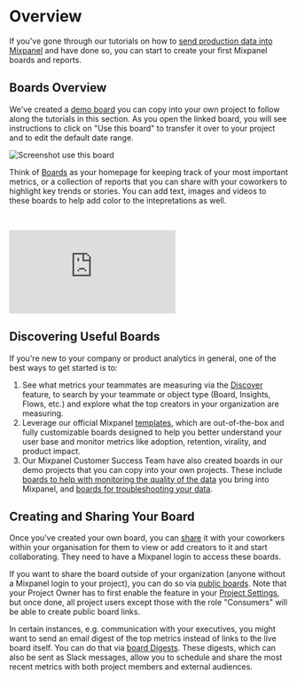 # Overview
If you've gone through our tutorials on how to [send production data into Mixpanel](/docs/tutorials/implement/send-your-data) and have done so, you can start to create your first Mixpanel boards and reports. 

## Boards Overview

We've created a [demo board](https://mixpanel.com/s/ZRRkD) you can copy into your own project to follow along the tutorials in this section. As you open the linked board, you will see instructions to click on "Use this board" to transfer it over to your project and to edit the default date range.

![Screenshot use this board](/tracking_id_limits_copy_board.png)

Think of [Boards](/docs/boards/overview) as your homepage for keeping track of your most important metrics, or a collection of reports that you can share with your coworkers to highlight key trends or stories. You can add text, images and videos to these boards to help add color to the intepretations as well.

<br />
<p style={{ position: 'relative', paddingBottom: '56.25%', height: 0, overflow: 'hidden' }}>
  <iframe src="https://www.youtube.com/embed/zbbMNJOvxMk?rel=0" title="Create Boards and Templates" frameborder="0" webkitallowfullscreen="true" mozallowfullscreen="true" allowFullScreen style={{position: 'absolute', top: 0, left: 0, width: '100%', height: '100%'}}></iframe>
</p>

## Discovering Useful Boards
If you're new to your company or product analytics in general, one of the best ways to get started is to:
1. See what metrics your teammates are measuring via the [Discover](/changelogs/2023-04-14-discover) feature, to search by your teammate or object type (Board, Insights, Flows, etc.) and explore what the top creators in your organization are measuring.
2. Leverage our official Mixpanel [templates](/docs/boards/templates), which are out-of-the-box and fully customizable boards designed to help you better understand your user base and monitor metrics like adoption, retention, virality, and product impact.
3. Our Mixpanel Customer Success Team have also created boards in our demo projects that you can copy into your own projects. These include [boards to help with monitoring the quality of the data](https://mixpanel.com/s/15N8Dg) you bring into Mixpanel, and [boards for troubleshooting your data](https://mixpanel.com/s/35CUaL).

## Creating and Sharing Your Board
Once you've created your own board, you can [share](/docs/boards/advanced#sharing) it with your coworkers within your organisation for them to view or add creators to it and start collaborating. They need to have a Mixpanel login to access these boards.

If you want to share the board outside of your organization (anyone without a Mixpanel login to your project), you can do so via [public boards](/docs/boards/public-boards). Note that your Project Owner has to first enable the feature in your [Project Settings](https://mixpanel.com/settings/project), but once done, all project users except those with the role "Consumers" will be able to create public board links.

In certain instances, e.g. communication with your executives, you might want to send an email digest of the top metrics instead of links to the live board itself. You can do that via [board Digests](/docs/boards/advanced#board-digests). These digests, which can also be sent as Slack messages, allow you to schedule and share the most recent metrics with both project members and external audiences.
